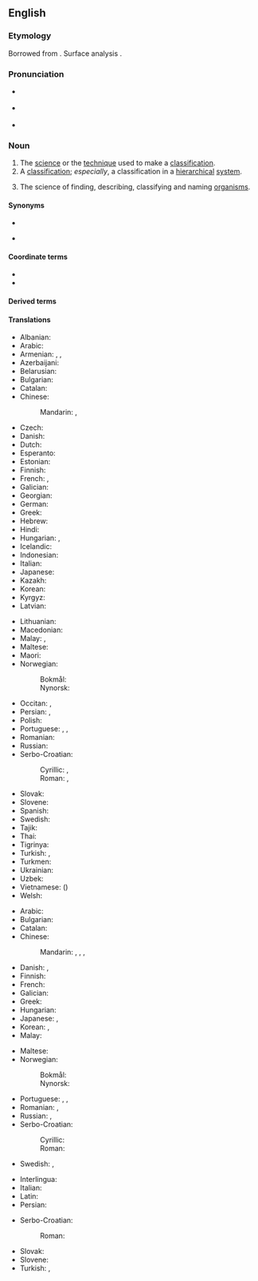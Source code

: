 ==English==
{{wikipedia}}

===Etymology===
{{root|en|ine-pro|*teh₂g-|id=order}}
Borrowed from {{bor|en|fr|taxonomie}}. Surface analysis {{confix|en|taxo|nomy}}.

===Pronunciation===
* {{a|UK}} {{IPA|en|/tækˈsɒnəmi/}}
* {{a|US}} {{IPA|en|/tækˈsɑːnəmi/}}
* {{rhymes|en|ɒnəmi|s=4}}

===Noun===
{{en-noun|~}}

# The [[science]] or the [[technique]] used to make a [[classification]].
# A [[classification]]; ''especially'', a classification in a [[hierarchical]] [[system]].
# {{lb|en|taxonomy|uncountable}} The science of finding, describing, classifying and naming [[organism]]s.

====Synonyms====
* {{l|en|taxonomics}}
* {{sense|science of finding, describing, classifying and naming organisms}} {{l|en|alpha taxonomy}}

====Coordinate terms====
* {{l|en|nomenclature}}
* {{l|en|ontology}}

====Derived terms====
{{col4|en
|chemotaxonomy
|alpha taxonomy
|cytotaxonomy
|folk taxonomy
|ichnotaxonomy
|numerical taxonomy
|zootaxonomy
|parataxonomy
|cybertaxonomy
|phylotaxonomy
|morphotaxonomy
|subtaxonomy
|supertaxonomy
|scientific taxonomy
|taxonomic
|taxon
}}

====Translations====
{{trans-top|science of finding, describing, classifying and naming organisms}}
* Albanian: {{t|sq|taksonomi|f}}
* Arabic: {{t|ar|عِلْم التَّصْنِيف|m}}
* Armenian: {{t+|hy|տաքսոնոմիա}}, {{t+|hy|կարգաբանություն}}, {{t+|hy|կարգաբաշխություն}}
* Azerbaijani: {{t|az|taksonomiya}}
* Belarusian: {{t|be|таксано́мія|f}}
* Bulgarian: {{t+|bg|таксоно́мия|f}}
* Catalan: {{t+|ca|taxonomia|f}}
* Chinese:
*: Mandarin: {{t+|cmn|分類學}}, {{t+|cmn|分类学|tr=fēnlèixué}}
* Czech: {{t+|cs|taxonomie|f}}
* Danish: {{t+|da|taksonomi|c}}
* Dutch: {{t+|nl|taxonomie|f}}
* Esperanto: {{t|eo|taksonomio}}
* Estonian: {{t|et|taksonoomia}}
* Finnish: {{t+|fi|taksonomia}}
* French: {{t+|fr|taxinomie|f}}, {{t+|fr|taxonomie|f}}
* Galician: {{t+|gl|taxonomía|f}}
* Georgian: {{t|ka|ტაქსონომია}}
* German: {{t+|de|Taxonomie|f}}
* Greek: {{t+|el|ταξινομία|f}}
* Hebrew: {{t+|he|טַקְסוֹנוֹמְיָה|f|tr=taksonómya}}
* Hindi: {{t|hi|वर्गिकी|m}}
* Hungarian: {{t+|hu|rendszertan}}, {{t+|hu|taxonómia}}
* Icelandic: {{t|is|flokkunarfræði|m}}
* Indonesian: {{t+|id|taksonomi}}
* Italian: {{t+|it|tassonomia|f}}
* Japanese: {{t+|ja|分類学|tr=ぶんるいがく, bunruigaku}}
* Kazakh: {{t|kk|таксономия}}
* Korean: {{t+|ko|분류학(分類學)}}
* Kyrgyz: {{t|ky|таксономия}}
* Latvian: {{t|lv|taksonomija|f}}
{{trans-mid}}
* Lithuanian: {{t+|lt|taksonomija|f}}
* Macedonian: {{t|mk|таксономија|f}}
* Malay: {{t|ms|kaji urutan}}, {{t+|ms|taksonomi}}
* Maltese: {{t|mt|tassonomija|?}}
* Maori: {{t|mi|pūnaha whakarōpū}}
* Norwegian:
*: Bokmål: {{t+|nb|taksonomi|m}}
*: Nynorsk: {{t|nn|taksonomi|m}}
* Occitan: {{t|oc|taxonomia|f}}, {{t|oc|taxinomia|f}}
* Persian: {{t|fa|آرایه‌بندی|tr=ârâye-bandi}}, {{t|fa|آرایه‌شناسی|tr=ârâye-šenâsi}}
* Polish: {{t+|pl|taksonomia|f}}
* Portuguese: {{t+|pt|taxonomia|f}}, {{t+|pt|taxinomia|f}}, {{t+|pt|taxionomia|f}}
* Romanian: {{t+|ro|taxonomie|f}}
* Russian: {{t+|ru|таксоно́мия|f}}
* Serbo-Croatian:
*: Cyrillic: {{t|sh|таксоно̀мија|f}}, {{t|sh|система̀тика|f}}
*: Roman: {{t+|sh|taksonòmija|f}}, {{t+|sh|sistemàtika|f}}
* Slovak: {{t|sk|taxonómia|f}}
* Slovene: {{t+|sl|taksonomija|f}}
* Spanish: {{t+|es|taxonomía|f}}
* Swedish: {{t+|sv|taxonomi|c}}
* Tajik: {{t|tg|таксономия}}
* Thai: {{t|th|อนุกรมวิธาน}}
* Tigrinya: {{t|ti|ስነ ምደባ}}
* Turkish: {{t+|tr|sınıflandırma}}, {{t+|tr|taksonomi}}
* Turkmen: {{t|tk|taksonomiýa}}
* Ukrainian: {{t|uk|таксоно́мія|f}}
* Uzbek: {{t+|uz|taksonomiya}}
* Vietnamese: {{t|vi|phân loại học}} ({{t|vi|分類學}})
* Welsh: {{t+|cy|tacsonomeg|f}}
{{trans-bottom}}

{{trans-top|classification in a hierarchical system}}
* Arabic: {{t|ar|تَصْنِيف|m}}
* Bulgarian: {{t+|bg|класифика́ция|f}}
* Catalan: {{t+|ca|taxonomia|f}}
* Chinese:
*: Mandarin: {{t+|cmn|分類法}}, {{t+|cmn|分类法|tr=fēnlèifǎ}}, {{t+|cmn|分類}}, {{t+|cmn|分类|tr=fēnlèi}}
* Danish: {{t+|da|taksonomi|c}}, {{t|da|systematik|c}}
* Finnish: {{t+|fi|taksonomia}}
* French: {{t+|fr|taxinomie|f}}
* Galician: {{t+|gl|taxonomía|f}}
* Greek: {{t+|el|ταξινόμηση|f}}
* Hungarian: {{t+|hu|osztályozás}}
* Japanese: {{t|ja|分類法|tr=ぶんふいほう, bunruihō}}, {{t+|ja|分類|tr=ぶんふい, bunrui}}
* Korean: {{t|ko|분류법(分類法)}}, {{t+|ko|분류(分類)}}
* Malay: {{t+|ms|taksonomi}}
{{trans-mid}}
* Maltese: {{t|mt|tassonomija|?}}
* Norwegian:
*: Bokmål: {{t+|nb|taksonomi|m}}
*: Nynorsk: {{t|nn|taksonomi|m}}
* Portuguese: {{t+|pt|taxonomia|f}}, {{t+|pt|taxinomia|f}}, {{t+|pt|taxionomia|f}}
* Romanian: {{t+|ro|taxonomie|f}}, {{t|ro|ierarhică clasificare|f}}
* Russian: {{t+|ru|система́тика|f}}, {{t+|ru|классифика́ция}}
* Serbo-Croatian:
*: Cyrillic: {{t|sh|таксоно̀мија|f}}
*: Roman: {{t+|sh|taksonòmija|f}}
* Swedish: {{t+|sv|taxonomi|c}}, {{t+|sv|systematik|c}}
{{trans-bottom}}

{{checktrans-top}}
* Interlingua: {{t-check|ia|taxinomia}}
* Italian: {{t+check|it|tassonomia|f}}
* Latin: {{t+check|la|taxonomia|f}}
* Persian: {{t+check|fa|رده بندی|tr=rade bandi}}
{{trans-mid}}
* Serbo-Croatian:
*: Roman: {{t+check|sh|taksonòmija|f}}
* Slovak: {{t-check|sk|taxonómia|f}}
* Slovene: {{t+check|sl|taksonomija|f}}
* Turkish: {{t-check|tr|sınıflandırma bilimi}}, {{t+check|tr|taksonomi}}
{{trans-bottom}}